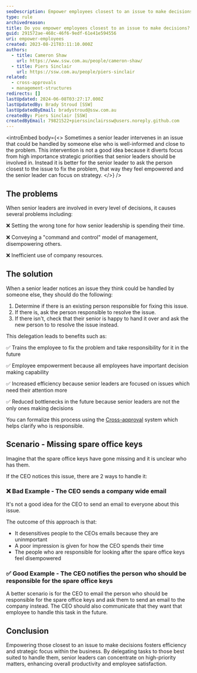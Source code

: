```yaml
---
seoDescription: Empower employees closest to an issue to make decisions, fostering efficiency and strategic focus within the business.
type: rule
archivedreason:
title: Do you empower employees closest to an issue to make decisions?
guid: 291572ae-468c-46f6-9edf-61e41e594556
uri: empower-employees
created: 2023-08-21T03:11:10.000Z
authors:
  - title: Cameron Shaw
    url: https://www.ssw.com.au/people/cameron-shaw/
  - title: Piers Sinclair
    url: https://ssw.com.au/people/piers-sinclair
related:
  - cross-approvals
  - management-structures
redirects: []
lastUpdated: 2024-06-08T03:27:17.000Z
lastUpdatedBy: Brady Stroud [SSW]
lastUpdatedByEmail: bradystroud@ssw.com.au
createdBy: Piers Sinclair [SSW]
createdByEmail: 79821522+pierssinclairssw@users.noreply.github.com
---
```


<introEmbed
  body={<>
Sometimes a senior leader intervenes in an issue that could be handled by someone else who is well-informed and close to the problem. This intervention is not a good idea because it diverts focus from high importance strategic priorities that senior leaders should be involved in. Instead it is better for the senior leader to ask the person closest to the issue to fix the problem, that way they feel empowered and the senior leader can focus on strategy.
  </>}
/>
## The problems

When senior leaders are involved in every level of decisions, it causes several problems including:

❌ Setting the wrong tone for how senior leadership is spending their time.

❌ Conveying a "command and control" model of management, disempowering others.

❌ Inefficient use of company resources.

## The solution

When a senior leader notices an issue they think could be handled by someone else, they should do the following:

1. Determine if there is an existing person responsible for fixing this issue.
2. If there is, ask the person responsible to resolve the issue.
3. If there isn't, check that their senior is happy to hand it over and ask the new person to to resolve the issue instead.

This delegation leads to benefits such as:

✅ Trains the employee to fix the problem and take responsibility for it in the future

✅ Employee empowerment because all employees have important decision making capability

✅ Increased efficiency because senior leaders are focused on issues which need their attention more

✅ Reduced bottlenecks in the future because senior leaders are not the only ones making decisions

You can formalize this process using the [Cross-approval](/cross-approvals) system which helps clarify who is responsible.

## Scenario - Missing spare office keys

Imagine that the spare office keys have gone missing and it is unclear who has them.

If the CEO notices this issue, there are 2 ways to handle it:

### ❌ Bad Example - The CEO sends a company wide email

It's not a good idea for the CEO to send an email to everyone about this issue.

The outcome of this approach is that:

- It desensitives people to the CEOs emails because they are uninmportant
- A poor impression is given for how the CEO spends their time
- The people who are responsible for looking after the spare office keys feel disempowered

### ✅ Good Example - The CEO notifies the person who should be responsible for the spare office keys

A better scenario is for the CEO to email the person who should be responsible for the spare office keys and ask them to send an email to the company instead. The CEO should also communicate that they want that employee to handle this task in the future.

## Conclusion

Empowering those closest to an issue to make decisions fosters efficiency and strategic focus within the business. By delegating tasks to those best suited to handle them, senior leaders can concentrate on high-priority matters, enhancing overall productivity and employee satisfaction.
